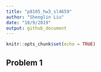 ```yaml
---
title: "p8105_hw3_sl4659"
author: "Shenglin Liu"
date: "10/9/2019"
output: github_document
---
```


```r
knitr::opts_chunk$set(echo = TRUE)
```

## Problem 1
